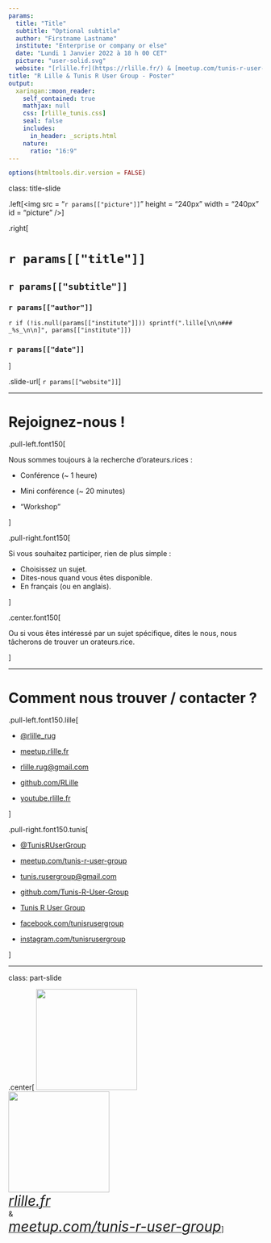```yaml
---
params:
  title: "Title"
  subtitle: "Optional subtitle"
  author: "Firstname Lastname"
  institute: "Enterprise or company or else"
  date: "Lundi 1 Janvier 2022 à 18 h 00 CET"
  picture: "user-solid.svg"
  website: "[rlille.fr](https://rlille.fr/) & [meetup.com/tunis-r-user-group](https://www.meetup.com/tunis-r-user-group/)"
title: "R Lille & Tunis R User Group - Poster"
output:
  xaringan::moon_reader:
    self_contained: true
    mathjax: null
    css: [rlille_tunis.css]
    seal: false
    includes:
      in_header: _scripts.html
    nature:
      ratio: "16:9"
---
```


```r
options(htmltools.dir.version = FALSE)
```

class: title-slide

.left[<img src = "`r params[["picture"]]`" height = "240px" width = "240px" id = "picture" />]

.right[

# `r params[["title"]]`

## `r params[["subtitle"]]`

### `r params[["author"]]`

`r if (!is.null(params[["institute"]])) sprintf(".lille[\n\n### _%s_\n\n]", params[["institute"]]) `

### `r params[["date"]]`

]

.slide-url[
`r params[["website"]]`
]

---

# Rejoignez-nous !

.pull-left.font150[

Nous sommes toujours à la recherche d'orateurs.rices :

+ Conférence (~ 1 heure)

+ Mini conférence (~ 20 minutes)

+ "Workshop"

]

.pull-right.font150[

Si vous souhaitez participer, rien de plus simple :

- Choisissez un sujet.
- Dites-nous quand vous êtes disponible.
- En français (ou en anglais).

]

.center.font150[

Ou si vous êtes intéressé par un sujet spécifique, dites le nous, nous tâcherons de trouver un orateurs.rice.

]

---

# Comment nous trouver / contacter ?


.pull-left.font150.lille[

- [<i class = "fab fa-twitter lille"></i> @rlille_rug](https://twitter.com/rlille_rug)

- [<i class = "fab fa-meetup lille"></i> meetup.rlille.fr](http://meetup.rlille.fr/)

- [<i class = "fas fa-envelope lille"></i> rlille.rug@gmail.com](mailto:rlille.rug@gmail.com)

- [<i class = "fab fa-github lille"></i> github.com/RLille](https://github.com/RLille)

- [<i class = "fab fa-youtube lille"></i> youtube.rlille.fr](http://youtube.rlille.fr)

]

.pull-right.font150.tunis[

- [<i class = "fab fa-twitter tunis"></i> @TunisRUserGroup](https://twitter.com/TunisRUserGroup)

- [<i class = "fab fa-meetup tunis"></i> meetup.com/tunis-r-user-group](https://www.meetup.com/tunis-r-user-group)

- [<i class = "fas fa-envelope tunis"></i> tunis.rusergroup@gmail.com](mailto:tunis.rusergroup@gmail.com)

- [<i class = "fab fa-github tunis"></i> github.com/Tunis-R-User-Group](https://github.com/Tunis-R-User-Group)

- [<i class = "fab fa-youtube tunis"></i> Tunis R User Group](https://www.youtube.com/channel/UCyf1AvRK4gmfRUJjeBNMauA)

- [<i class = "fab fa-facebook tunis"></i> facebook.com/tunisrusergroup](https://www.facebook.com/tunisrusergroup)

- [<i class = "fab fa-instagram tunis"></i> instagram.com/tunisrusergroup](https://www.instagram.com/tunisrusergroup/)

]

---
class: part-slide

.center[
<img src="https://raw.githubusercontent.com/Tunis-R-User-Group/Lille-Tunis-Meetups/main/assets/rlille_tunis.svg" width = "200px"/></br>
<img src="https://raw.githubusercontent.com/RLille/logos/main/RConsortium_Horizontal_Pantone.png" width = "200px"/>
</br>
<a href="https://rlille.fr/" target="_blank"><i style='font-size: 200%; color: var(--lille-colour);'>rlille.fr</i></a>
<br>&<br>
<a href="https://www.meetup.com/tunis-r-user-group/" target="_blank"><i style='font-size: 200%; color: var(--tunis-colour);'>meetup.com/tunis-r-user-group</i></a>
]